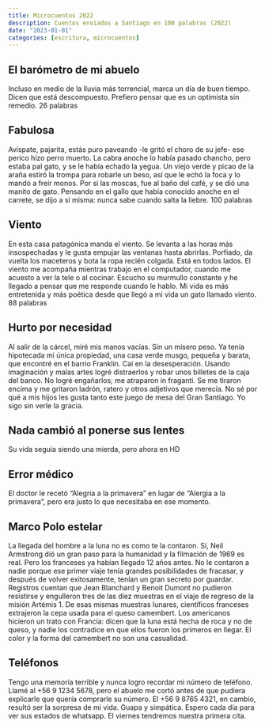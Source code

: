 ```yaml
---
title: Microcuentos 2022
description: Cuentos enviados a Santiago en 100 palabras (2022)
date: "2023-01-01"
categories: [escritura, microcuentos]
---
```


## El barómetro de mi abuelo
Incluso en medio de la lluvia más torrencial, marca un día de buen tiempo. Dicen que está descompuesto. Prefiero pensar que es un optimista sin remedio.
26 palabras

## Fabulosa
Avíspate, pajarita, estás puro paveando -le gritó el choro de su jefe- ese perico hizo perro muerto. La cabra anoche lo había pasado chancho, pero estaba pal gato, y se le había echado la yegua. Un viejo verde y picao de la araña estiró la trompa para robarle un beso, así que le echó la foca y lo mandó a freir monos. Por si las moscas, fue al baño del café, y se dió una manito de gato. Pensando en el gallo que había conocido anoche en el carrete, se dijo a sí misma: nunca sabe cuando salta la liebre.
100 palabras

## Viento
En esta casa patagónica manda el viento. Se levanta a las horas más insospechadas y le gusta empujar las ventanas hasta abrirlas. Porfiado, da vuelta los maceteros y bota la ropa recién colgada. Está en todos lados. El viento me acompaña mientras trabajo en el computador, cuando me acuesto a ver la tele o al cocinar. Escucho su murmullo constante y he llegado a pensar que me responde cuando le hablo. Mi vida es más entretenida y más poética desde que llegó a mi vida un gato llamado viento.
88 palabras

## Hurto por necesidad
Al salir de la cárcel, miré mis manos vacías. Sin un mísero peso. Ya tenía hipotecada mi única propiedad, una casa verde musgo, pequeña y barata, que encontré en el barrio Franklin. Caí en la desesperación. Usando imaginación y malas artes logré distraerlos y robar unos billetes de la caja del banco. No logré engañarlos; me atraparon in fraganti. Se me tiraron encima y me gritaron ladrón, ratero y otros adjetivos que merecía. No sé por qué a mis hijos les gusta tanto este juego de mesa del Gran Santiago. Yo sigo sin verle la gracia.

## Nada cambió al ponerse sus lentes
Su vida seguía siendo una mierda, pero ahora en HD

## Error médico
El doctor le recetó "Alegria a la primavera" en lugar de "Alergia a la primavera", pero era justo lo que necesitaba en ese momento. 

## Marco Polo estelar
La llegada del hombre a la luna no es como te la contaron. Sí, Neil Armstrong dió un gran paso para la humanidad y la filmación de 1969 es real. Pero los franceses ya habían llegado 12 años antes. No le contaron a nadie porque ese primer viaje tenía grandes posibilidades de fracasar, y después de volver exitosamente, tenían un gran secreto por guardar. Registros cuentan que Jean Blanchard y Benoit Dumont no pudieron resistirse y engulleron tres de las diez muestras en el viaje de regreso de la misión Artémis 1. De esas mismas muestras lunares, científicos franceses extrajeron la cepa usada para el queso camembert. Los americanos hicieron un trato con Francia: dicen que la luna está hecha de roca y no de queso, y nadie los contradice en que ellos fueron los primeros en llegar. El color y la forma del camembert no son una casualidad.

## Teléfonos
Tengo una memoria terrible y nunca logro recordar mi número de teléfono. Llamé al +56 9 1234 5678, pero el abuelo me cortó antes de que pudiera explicarle que quería comprarle su número. El +56 9 8765 4321, en cambio, resultó ser la sorpresa de mi vida. Guapa y simpática. Espero cada día para ver sus estados de whatsapp. El viernes tendremos nuestra primera cita.